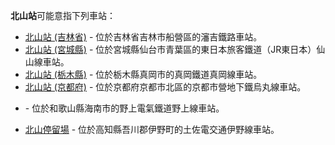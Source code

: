 {{NoteTA
|T=zh-hans:北山站;zh-hk:北山站;zh-tw:北山車站;
|1=zh-hans:北山站;zh-hk:北山站;zh-tw:北山車站;
}}
'''北山站'''可能意指下列車站：
* [[北山站_(吉林省)|北山站 (吉林省)]] - 位於吉林省吉林市船營區的瀋吉鐵路車站。
* [[北山站_(宮城縣)|北山站 (宮城縣)]] - 位於宮城縣仙台市青葉區的東日本旅客鐵道（JR東日本）仙山線車站。
* [[北山站_(栃木縣)|北山站 (栃木縣)]] - 位於栃木縣真岡市的真岡鐵道真岡線車站。
* [[北山站_(京都府)|北山站 (京都府)]] - 位於京都府京都市北區的京都市營地下鐵烏丸線車站。
* {{Translink|ja|北山駅 (和歌山県)|北山站 (和歌山縣)}} - 位於和歌山縣海南市的野上電氣鐵道野上線車站。
* [[北山停留場|北山停留場]] - 位於高知縣吾川郡伊野町的土佐電交通伊野線車站。
{{disambig|Cat=三字車站名消歧義}}